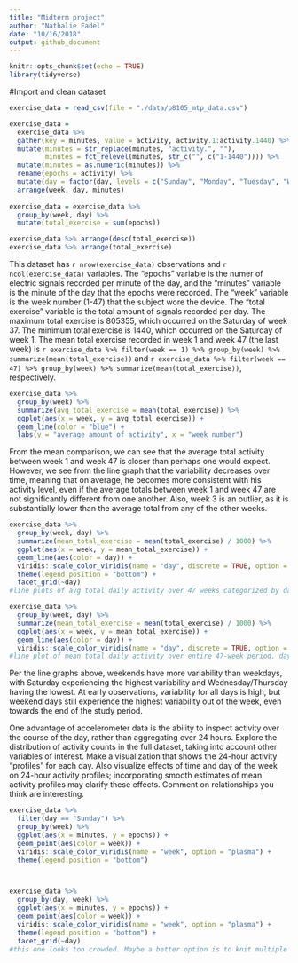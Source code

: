 ```yaml
---
title: "Midterm project"
author: "Nathalie Fadel"
date: "10/16/2018"
output: github_document
---
```


```r
knitr::opts_chunk$set(echo = TRUE)
library(tidyverse)
```

#Import and clean dataset
```r
exercise_data = read_csv(file = "./data/p8105_mtp_data.csv")

exercise_data = 
  exercise_data %>%
  gather(key = minutes, value = activity, activity.1:activity.1440) %>%
  mutate(minutes = str_replace(minutes, "activity.", ""),
         minutes = fct_relevel(minutes, str_c("", c("1-1440")))) %>%
  mutate(minutes = as.numeric(minutes)) %>%
  rename(epochs = activity) %>%
  mutate(day = factor(day, levels = c("Sunday", "Monday", "Tuesday", "Wednesday", "Thursday", "Friday", "Saturday"))) %>%
  arrange(week, day, minutes)
  
exercise_data = exercise_data %>%
  group_by(week, day) %>%
  mutate(total_exercise = sum(epochs))

exercise_data %>% arrange(desc(total_exercise))
exercise_data %>% arrange(total_exercise)
```
This dataset has `r nrow(exercise_data)` observations and `r ncol(exercise_data)` variables. The "epochs" variable is the numer of electric signals recorded per minute of the day, and the "minutes" variable is the minute of the day that the epochs were recorded. The "week" variable is the week number (1-47) that the subject wore the device. The "total exercise" variable is the total amount of signals recorded per day.
The maximum total exercise is 805355, which occurred on the Saturday of week 37. The minimum total exercise is 1440, which occurred on the Saturday of week 1. The mean total exercise recorded in week 1 and week 47 (the last week) is `r exercise_data %>% filter(week == 1) %>% group_by(week) %>% summarize(mean(total_exercise))` and `r exercise_data %>% filter(week == 47) %>% group_by(week) %>% summarize(mean(total_exercise))`, respectively.

```r
exercise_data %>% 
  group_by(week) %>% 
  summarize(avg_total_exercise = mean(total_exercise)) %>%
  ggplot(aes(x = week, y = avg_total_exercise)) +
  geom_line(color = "blue") +
  labs(y = "average amount of activity", x = "week number")

```
From the mean comparison, we can see that the average total activity between week 1 and week 47 is closer than perhaps one would expect. However, we see from the line graph that the variability decreases over time, meaning that on average, he becomes more consistent with his activity level, even if the average totals between week 1 and week 47 are not significantly different from one another. Also, week 3 is an outlier, as it is substantially lower than the average total from any of the other weeks.

```r
exercise_data %>%
  group_by(week, day) %>%
  summarize(mean_total_exercise = mean(total_exercise) / 1000) %>%
  ggplot(aes(x = week, y = mean_total_exercise)) +
  geom_line(aes(color = day)) +
  viridis::scale_color_viridis(name = "day", discrete = TRUE, option = "plasma") +
  theme(legend.position = "bottom") +
  facet_grid(~day)
#line plots of avg total daily activity over 47 weeks categorized by day of week

exercise_data %>%
  group_by(week, day) %>%
  summarize(mean_total_exercise = mean(total_exercise) / 1000) %>%
  ggplot(aes(x = week, y = mean_total_exercise)) +
  geom_line(aes(color = day)) +
  viridis::scale_color_viridis(name = "day", discrete = TRUE, option = "plasma")
#line plot of mean total daily activity over entire 47-week period, days color-coded and overlaid - kind of messy and hard to read?

```
Per the line graphs above, weekends have more variability than weekdays, with Saturday experiencing the highest variability and Wednesday/Thursday having the lowest. At early observations, variability for all days is high, but weekend days still experience the highest variability out of the week, even towards the end of the study period.

One advantage of accelerometer data is the ability to inspect activity over the course of the day, rather than aggregating over 24 hours. Explore the distribution of activity counts in the full dataset, taking into account other variables of interest. Make a visualization that shows the 24-hour activity “profiles” for each day. Also visualize effects of time and day of the week on 24-hour activity profiles; incorporating smooth estimates of mean activity profiles may clarify these effects. Comment on relationships you think are interesting. 

```r
exercise_data %>%
  filter(day == "Sunday") %>%
  group_by(week) %>%
  ggplot(aes(x = minutes, y = epochs)) +
  geom_point(aes(color = week)) +
  viridis::scale_color_viridis(name = "week", option = "plasma") +
  theme(legend.position = "bottom")



exercise_data %>%
  group_by(day, week) %>%
  ggplot(aes(x = minutes, y = epochs)) +
  geom_point(aes(color = week)) +
  viridis::scale_color_viridis(name = "week", option = "plasma") +
  theme(legend.position = "bottom") +
  facet_grid(~day)
#this one looks too crowded. Maybe a better option is to knit multiple graphs in one panel?









```
